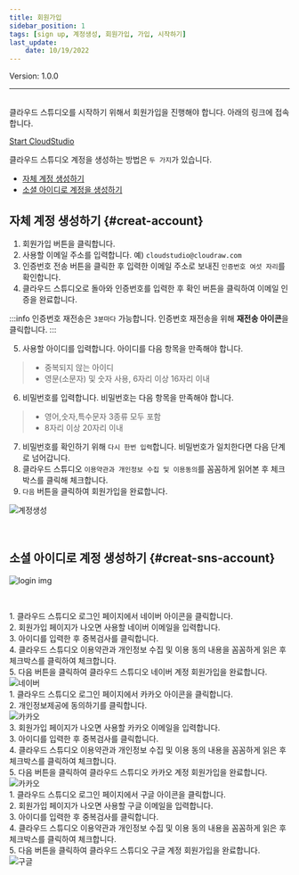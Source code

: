 ```yaml
---
title: 회원가입
sidebar_position: 1
tags: [sign up, 계정생성, 회원가입, 가입, 시작하기]
last_update: 
    date: 10/19/2022
---
```



<span className="theme-doc-version-badge badge badge--secondary">
    Version: 1.0.0
</span>

<hr/>
<br />
클라우드 스튜디오를 시작하기 위해서 회원가입을 진행해야 합니다. 아래의 링크에 접속합니다.

[Start CloudStudio](https://cloudstudio.cloudraw.kr/signin)

클라우드 스튜디오 계정을 생성하는 방법은 ```두 가지```가 있습니다.

- [자체 계정 생성하기](#creat-account)
- [소셜 아이디로 계정을 생성하기](#creat-sns-account)

## **자체 계정 생성하기** {#creat-account}

1. 회원가입 버튼을 클릭합니다.
2. 사용할 이메일 주소를 입력합니다. 예) ```cloudstudio@cloudraw.com```
3. 인증번호 전송 버튼을 클릭한 후 입력한 이메일 주소로 보내진 ```인증번호 여섯 자리```를 확인합니다.
4. 클라우드 스튜디오로 돌아와 인증번호를 입력한 후 확인 버튼을 클릭하여 이메일 인증을 완료합니다.

:::info
인증번호 재전송은 ```3분마다``` 가능합니다. 인증번호 재전송을 위해 **재전송 아이콘**을 클릭합니다.
:::

5. 사용할 아이디를 입력합니다. 아이디를 다음 항목을 만족해야 합니다.

>  - 중복되지 않는 아이디
>  - 영문(소문자) 및 숫자 사용, 6자리 이상 16자리 이내

6.  비밀번호를 입력합니다. 비밀번호는 다음 항목을 만족해야 합니다.

>  - 영어,숫자,특수문자 3종류 모두 포함
>  - 8자리 이상 20자리 이내

7.  비밀번호를 확인하기 위해 ```다시 한번 입력```합니다. 비밀번호가 일치한다면 다음 단계로 넘어갑니다.
8.  클라우드 스튜디오 ```이용약관과 개인정보 수집 및 이용동의```를 꼼꼼하게 읽어본 후 체크박스를 클릭해 체크합니다.
9.  ```다음``` 버튼을 클릭하여 회원가입을 완료합니다.

<div className={styles.imgWrap}>
    <img src={createAccount} alt="계정생성" />
</div>

<p>&nbsp;</p>

## **소셜 아이디로 계정 생성하기** {#creat-sns-account}

<div className={styles.imgWrap}>
    <img src={login02} alt="login img" />
</div>

<p>&nbsp;</p>

<Tabs>
<TabItem value="naver-account" label="Naver 계정으로 회원가입">
    1. 클라우드 스튜디오 로그인 페이지에서 네이버 아이콘을 클릭합니다.
    <br/>
    2. 회원가입 페이지가 나오면 사용할 네이버 이메일을 입력합니다.
    <br/>
    3. 아이디를 입력한 후 중복검사를 클릭합니다.
    <br/>
    4. 클라우드 스튜디오 이용약관과 개인정보 수집 및 이용 동의 내용을 꼼꼼하게 읽은 후 체크박스를 클릭하여 체크합니다.
    <br/>
    5. 다음 버튼을 클릭하여 클라우드 스튜디오 네이버 계정 회원가입을 완료합니다.
    <div className={styles.imgWrap}>
        <img src={createAccountNaver} alt="네이버" />
    </div>
</TabItem>
<TabItem value="kakao-account" label="Kakao 계정으로 회원가입">
    1. 클라우드 스튜디오 로그인 페이지에서 카카오 아이콘을 클릭합니다.
    <BR/>
    2. 개인정보제공에 동의하기를 클릭합니다.
    <BR/>
     <div className={styles.imgWrap}>
        <img src={createAccountKakao01} alt="카카오" />
    </div>
    3. 회원가입 페이지가 나오면 사용할 카카오 이메일을 입력합니다.
    <BR/>
    3. 아이디를 입력한 후 중복검사를 클릭합니다.
    <BR/>
    4. 클라우드 스튜디오 이용약관과 개인정보 수집 및 이용 동의 내용을 꼼꼼하게 읽은 후 체크박스를 클릭하여 체크합니다.
    <BR/>
    5. 다음 버튼을 클릭하여 클라우드 스튜디오 카카오 계정 회원가입을 완료합니다.
     <div className={styles.imgWrap}>
        <img src={createAccountKakao03} alt="카카오" />
    </div>
</TabItem>
<TabItem value="google-account" label="Google 계정으로 회원가입">
    1. 클라우드 스튜디오 로그인 페이지에서 구글 아이콘을 클릭합니다.
    <BR/>
    2. 회원가입 페이지가 나오면 사용할 구글 이메일을 입력합니다.
    <BR/>
    3. 아이디를 입력한 후 중복검사를 클릭합니다.
    <BR/>
    4. 클라우드 스튜디오 이용약관과 개인정보 수집 및 이용 동의 내용을 꼼꼼하게 읽은 후 체크박스를 클릭하여 체크합니다.
    <BR/>
    5. 다음 버튼을 클릭하여 클라우드 스튜디오 구글 계정 회원가입을 완료합니다.
    <div className={styles.imgWrap}>
        <img src={createAccountGoogle} alt="구글" />
    </div>
</TabItem>
</Tabs>
